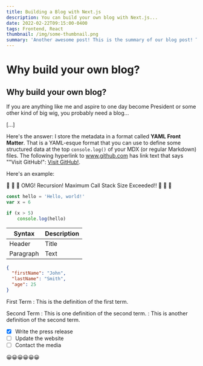 ```yaml
---
title: Building a Blog with Next.js
description: You can build your own blog with Next.js...
date: 2022-02-22T09:15:00-0400
tags: Frontend, React
thumbnail: /img/some-thumbnail.png
summary: 'Another awesome post! This is the summary of our blog post! This is the summary of our blog post! This is the summary of our blog post!'
---
```

# Why build your own blog?
## Why build your own blog?

If you are anything like me and aspire to one day become President 
or some other kind of big wig, you probably need a blog...

[...]

Here's the answer: I store the metadata in a format called 
**YAML Front Matter**. That is a YAML-esque format that you 
can use to define some structured data at the top ```console.log()``` of your 
MDX (or regular Markdown) files.
The following hyperlink to www.github.com has link text that says ""Visit GitHub!": [Visit GitHub!](https://www.github.com).

Here's an example:

🤯 🤯 🤯 OMG! Recursion! Maximum Call Stack Size Exceeded!! 🤯 🤯 🤯 


```javascript
const hello = 'Hello, world!'
var x = 6

if (x > 5)
    console.log(hello)
```

| Syntax      | Description |
| ----------- | ----------- |
| Header      | Title       |
| Paragraph   | Text        |

```json
{
  "firstName": "John",
  "lastName": "Smith",
  "age": 25
}
```


First Term
: This is the definition of the first term.

Second Term
: This is one definition of the second term.
: This is another definition of the second term.

- [x] Write the press release
- [ ] Update the website
- [ ] Contact the media

😀😀😀😀😀😀
